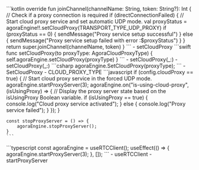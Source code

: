 <PlatformWrapper platform="android">
    ```kotlin
    override fun joinChannel(channelName: String, token: String?): Int {
        // Check if a proxy connection is required
        if (directConnectionFailed) {
            // Start cloud proxy service and set automatic UDP mode.
            val proxyStatus = agoraEngine!!.setCloudProxy(TRANSPORT_TYPE_UDP_PROXY)
            if (proxyStatus == 0) {
                sendMessage("Proxy service setup successful")
            } else {
                sendMessage("Proxy service setup failed with error :$proxyStatus")
            }
        }
        return super.joinChannel(channelName, token)
    }
    ```
    - <Link to="{{Global.API_REF_ANDROID_ROOT}}/class_irtcengine.html#api_irtcengine_setcloudproxy">setCloudProxy</Link>
</PlatformWrapper>
<PlatformWrapper platform={["ios","macos"]}>
    ```swift
    func setCloudProxy(to proxyType: AgoraCloudProxyType) {
        self.agoraEngine.setCloudProxy(proxyType)
    }
    ```
    <PlatformWrapper platform="ios">
    - <Link to="{{Global.API_REF_IOS_ROOT_RTC_ENGINE_KIT}}/setcloudproxy(_:)">setCloudProxy(_:)</Link>
    </PlatformWrapper>
    <PlatformWrapper platform="macos">
    - <Link to="{{Global.API_REF_MACOS_ROOT_RTC_ENGINE_KIT}}/setcloudproxy(_:)">setCloudProxy(_:)</Link>
    </PlatformWrapper>
</PlatformWrapper>
<PlatformWrapper platform="unity">
    ```csharp
    agoraEngine.SetCloudProxy(proxyType);
    ```
    - <Link to="{{Global.API_REF_UNITY_ROOT}}/class_irtcengine.html#api_irtcengine_setcloudproxy">SetCloudProxy</Link>
    - <Link to="{{Global.API_REF_UNITY_ROOT}}/rtc_api_data_type.html#enum_cloudproxytype">CLOUD_PROXY_TYPE</Link>
</PlatformWrapper>
<PlatformWrapper platform="web">
    ```javascript
    if (config.cloudProxy == true) {
        // Start cloud proxy service in the forced UDP mode.
        agoraEngine.startProxyServer(3);
        agoraEngine.on("is-using-cloud-proxy", (isUsingProxy) => {
        // Display the proxy server state based on the isUsingProxy Boolean variable.
        if (isUsingProxy == true) {
            console.log("Cloud proxy service activated");
        } else {
            console.log("Proxy service failed");
        }
        });
    }

    const stopProxyServer = () => {
        agoraEngine.stopProxyServer();
    }
    ```
</PlatformWrapper>
<PlatformWrapper platform="react-js">
    ```typescript
    const agoraEngine = useRTCClient();
    useEffect(() => {
        agoraEngine.startProxyServer(3);
    }, []);
    ```
    - <Link to="{{Global.API_REF_RNJS_ROOT}}/functions/useRTCClient.html">useRTCClient</Link>
    - <Link to="{{Global.API_REF_WEB_ROOT}}/interfaces/iagorartcclient.html#startproxyserver">startProxyServer</Link>

</PlatformWrapper>
